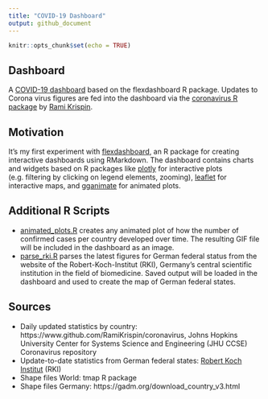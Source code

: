 ```yaml
---
title: "COVID-19 Dashboard"
output: github_document
---
```


```r
knitr::opts_chunk$set(echo = TRUE)
```

## Dashboard

A [COVID-19 dashboard](https://bydata.github.io/covid-19/dashboard/flexdashboard.html) based on the flexdashboard R package. Updates to Corona virus figures are fed into the dashboard via the [coronavirus R package](https://www.github.com/RamiKrispin/coronavirus) by [Rami Krispin](https://www.github.com/RamiKrispin/).

## Motivation

It's my first experiment with [flexdashboard](https://rmarkdown.rstudio.com/flexdashboard/index.html), an R package for creating interactive dashboards using RMarkdown. The dashboard contains charts and widgets based on R packages like [plotly](https://plot.ly/r/) for interactive plots (e.g. filtering by clicking on legend elements, zooming), [leaflet](https://rstudio.github.io/leaflet/) for interactive maps, and [gganimate](https://github.com/thomasp85/gganimate) for animated plots.

## Additional R Scripts

* [animated_plots.R](R/animated_plots.R) creates any animated plot of how the number of confirmed cases per country developed over time. The resulting GIF file will be included in the dashboard as an image.
* [parse_rki.R](R/parse_rki.R) parses the latest figures for German federal status from the website of the Robert-Koch-Institut (RKI), Germany's central scientific institution in the field of biomedicine. Saved output will be loaded in the dashboard and used to create the map of German federal states.

## Sources

* Daily updated statistics by country: https://www.github.com/RamiKrispin/coronavirus, Johns Hopkins University Center for Systems Science and Engineering (JHU CCSE) Coronavirus repository
* Update-to-date statistics from German federal states: [Robert Koch Institut](https://www.rki.de/DE/Content/InfAZ/N/Neuartiges_Coronavirus/Fallzahlen.html) (RKI)
* Shape files World: tmap R package
* Shape files Germany: https://gadm.org/download_country_v3.html
